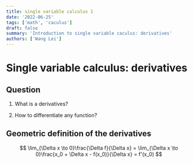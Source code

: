 ```yaml
---
title: single variable calculus 1
date: '2022-06-25'
tags: ['math', 'caculus']
draft: false
summary: 'Introduction to single variable caculus: derivatives'
authors: ['Wang Lei']
---
```


# Single variable calculus: derivatives

## Question

1. What is a derivatives?

2. How to differentiate any function?


## Geometric definition of the derivatives


$$
\lim_{\Delta x \to 0}\frac{\Delta f}{\Delta x}
= \lim_{\Delta x \to 0}\frac{x_0 + \Delta x - f(x_0)}{\Delta x}
= f'(x_0)
$$
